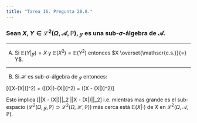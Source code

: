 ```yaml
---
title: "Tarea 16. Pregunta 20.8."
---
```


### Sean $X,Y \in \mathscr{L}^2(\Omega, \mathscr{A}, \mathbb{P})$, $\mathscr{g}$ es una sub-$\sigma$-álgebra de $\mathscr{A}$.


-----------------------------------------------------------

(A) Si $\mathbb{E}(Y|\mathscr{g}) = X$ y $\mathbb{E}(X^2) = \mathbb{E}(Y^2)$ entonces $X \overset{\mathscr{c.s.}}{=} Y$.

-----------------------------------------------------------

(B) Si $\mathscr{H}$ es sub-$\sigma$-álgebra de $\mathscr{g}$ entonces:

\[\mathbb{E}([X-\mathbb{E}(X|\mathscr{g})]^2) + \mathbb{E}([\mathbb{E}(X|\mathscr{g})-\mathbb{E}(X|\mathscr{H})]^2) = \mathbb{E}([X - \mathbb{E}(X|\mathscr{H})]^2)\]

Esto implica \[||X - \mathbb{E}(X|\mathscr{g})||_2 \leq ||X - \mathbb{E}(X|\mathscr{H})||_2\] i.e. mientras mas grande es el sub-espacio $(\mathscr{L}^2(\Omega, \mathscr{g}, \mathbb{P}) \supset \mathscr{L}^2(\Omega, \mathscr{H}, \mathbb{P}))$ más cerca está $\mathbb{E}(X|\cdot)$ de $X$ en $\mathscr{L}^2(\Omega, \mathscr{A}, \mathbb{P})$.



